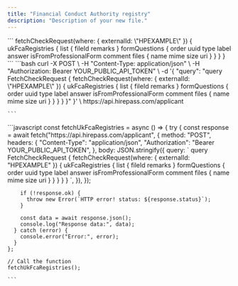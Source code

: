 ```yaml
---
title: "Financial Conduct Authority registry"
description: "Description of your new file."
---
```


<Tabs>
  <Tab title="GraphQL">
    ```
   fetchCheckRequest(where: { externalId: \"HPEXAMPLE\" }) {
                ukFcaRegistries {
                  list {
                    fileId
                    remarks
                  }
                  formQuestions {
                    order
                    uuid
                    type
                    label
                    answer
                    isFromProfessionalForm
                    comment
                    files {
                      name
                      mime
                      size
                      uri
                    }
                  }
                }
              }
               ```
  </Tab>
  <Tab title="cURL">
    ```bash
    curl -X POST \
         -H "Content-Type: application/json" \
         -H "Authorization: Bearer YOUR_PUBLIC_API_TOKEN" \
         -d '{
           "query": "query FetchCheckRequest {
              fetchCheckRequest(where: { externalId: \"HPEXAMPLE\" }) {
                ukFcaRegistries {
                  list {
                    fileId
                    remarks
                  }
                  formQuestions {
                    order
                    uuid
                    type
                    label
                    answer
                    isFromProfessionalForm
                    comment
                    files {
                      name
                      mime
                      size
                      uri
                    }
                  }
                }
              }
           }"
         }' \
         https://api.hirepass.com/applicant
    
    ```
  </Tab>
  <Tab title="Javascript">
    ```javascript
    const fetchUkFcaRegistries = async () => {
      try {
        const response = await fetch("https://api.hirepass.com/applicant", {
          method: "POST",
          headers: {
            "Content-Type": "application/json",
            "Authorization": "Bearer YOUR_PUBLIC_API_TOKEN",
          },
          body: JSON.stringify({
            query: `
              query FetchCheckRequest {
                fetchCheckRequest(where: { externalId: "HPEXAMPLE" }) {
                  ukFcaRegistries {
                    list {
                      fileId
                      remarks
                    }
                    formQuestions {
                      order
                      uuid
                      type
                      label
                      answer
                      isFromProfessionalForm
                      comment
                      files {
                        name
                        mime
                        size
                        uri
                      }
                    }
                  }
                }
              }
            `,
          }),
        });
    
        if (!response.ok) {
          throw new Error(`HTTP error! status: ${response.status}`);
        }
    
        const data = await response.json();
        console.log("Response data:", data);
      } catch (error) {
        console.error("Error:", error);
      }
    };
    
    // Call the function
    fetchUkFcaRegistries();
    
    ```
  </Tab>
</Tabs>